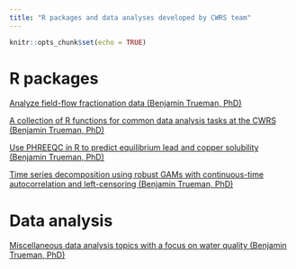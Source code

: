 ```yaml
---
title: "R packages and data analyses developed by CWRS team"
---
```


```r
knitr::opts_chunk$set(echo = TRUE)
```

# R packages

[Analyze field-flow fractionation data (Benjamin Trueman, PhD)](https://github.com/bentrueman/fffprocessr)

[A collection of R functions for common data analysis tasks at the CWRS (Benjamin Trueman, PhD)](https://github.com/bentrueman/cwrshelpr)

[Use PHREEQC in R to predict equilibrium lead and copper solubility (Benjamin Trueman, PhD)](https://github.com/bentrueman/pbcusol)

[Time series decomposition using robust GAMs with continuous-time autocorrelation and left-censoring (Benjamin Trueman, PhD)](https://github.com/bentrueman/bgamcar1)

# Data analysis

[Miscellaneous data analysis topics with a focus on water quality (Benjamin Trueman, PhD)](https://bentrueman.github.io/)

